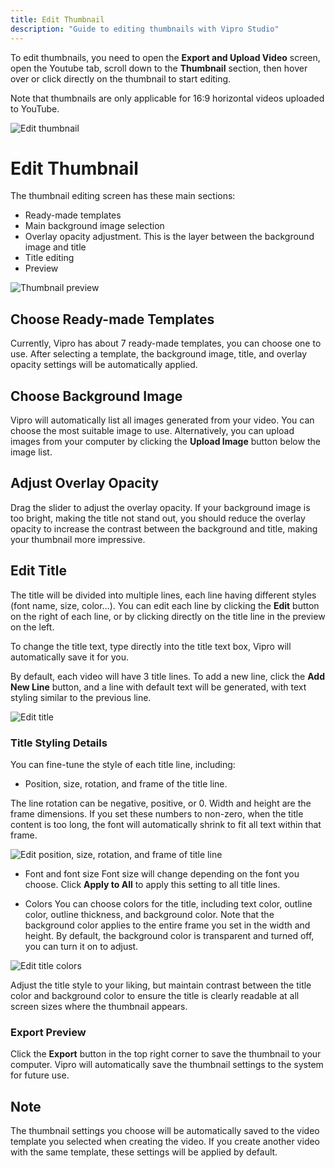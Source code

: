 ```yaml
---
title: Edit Thumbnail
description: "Guide to editing thumbnails with Vipro Studio"
---
```


To edit thumbnails, you need to open the **Export and Upload Video** screen, open the Youtube tab, scroll down to the **Thumbnail** section, then hover over or click directly on the thumbnail to start editing.

Note that thumbnails are only applicable for 16:9 horizontal videos uploaded to YouTube.

<img
  src='/en/images/usage/publish-video/thumbnail-editor.jpg'
  alt='Edit thumbnail'
  className='rounded-lg'
/>

# Edit Thumbnail

The thumbnail editing screen has these main sections:

- Ready-made templates
- Main background image selection
- Overlay opacity adjustment. This is the layer between the background image and title
- Title editing
- Preview

<img
  src='/en/images/usage/publish-video/thumbnail-editor-preview.jpg'
  alt='Thumbnail preview'
  className='rounded-lg'
/>

## Choose Ready-made Templates

Currently, Vipro has about 7 ready-made templates, you can choose one to use. After selecting a template, the background image, title, and overlay opacity settings will be automatically applied.

## Choose Background Image

Vipro will automatically list all images generated from your video. You can choose the most suitable image to use.
Alternatively, you can upload images from your computer by clicking the **Upload Image** button below the image list.

## Adjust Overlay Opacity

Drag the slider to adjust the overlay opacity. If your background image is too bright, making the title not stand out, you should reduce the overlay opacity to increase the contrast between the background and title, making your thumbnail more impressive.

## Edit Title

The title will be divided into multiple lines, each line having different styles (font name, size, color...). You can edit each line by clicking the **Edit** button on the right of each line, or by clicking directly on the title line in the preview on the left.

To change the title text, type directly into the title text box, Vipro will automatically save it for you.

By default, each video will have 3 title lines. To add a new line, click the **Add New Line** button, and a line with default text will be generated, with text styling similar to the previous line.

<img
  src='/en/images/usage/publish-video/thumbnail-editor-edit-title.jpg'
  alt='Edit title'
  className='rounded-lg'
/>

### Title Styling Details

You can fine-tune the style of each title line, including:

- Position, size, rotation, and frame of the title line.

The line rotation can be negative, positive, or 0.
Width and height are the frame dimensions. If you set these numbers to non-zero, when the title content is too long, the font will automatically shrink to fit all text within that frame.

<img
  src='/en/images/usage/publish-video/thumbnail-editor-edit-title-style.jpg'
  alt='Edit position, size, rotation, and frame of title line'
  className='rounded-lg'
/>

- Font and font size
  Font size will change depending on the font you choose. Click **Apply to All** to apply this setting to all title lines.

- Colors
  You can choose colors for the title, including text color, outline color, outline thickness, and background color. Note that the background color applies to the entire frame you set in the width and height.
  By default, the background color is transparent and turned off, you can turn it on to adjust.

<img
  src='/en/images/usage/publish-video/thumbnail-editor-edit-title-style-color.jpg'
  alt='Edit title colors'
  className='rounded-lg'
/>

Adjust the title style to your liking, but maintain contrast between the title color and background color to ensure the title is clearly readable at all screen sizes where the thumbnail appears.

### Export Preview

Click the **Export** button in the top right corner to save the thumbnail to your computer. Vipro will automatically save the thumbnail settings to the system for future use.

## Note

The thumbnail settings you choose will be automatically saved to the video template you selected when creating the video. If you create another video with the same template, these settings will be applied by default.
